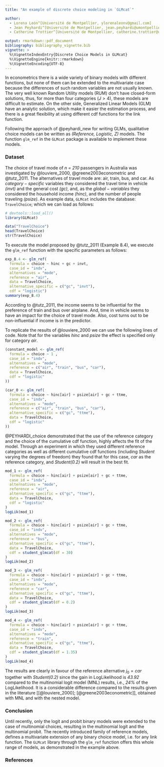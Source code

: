 ```yaml
---
title: "An example of discrete choice modeling in `GLMcat`"

author:
  - Lorena León^[Université de Montpellier, ylorenaleonv@gmail.com]
  - Jean Peyhardi^[Université de Montpellier, jean.peyhardi@umontpellier.fr]
  - Catherine Trottier^[Université de Montpellier, catherine.trottier@umontpellier.fr]

output: rmarkdown::pdf_document
bibliography: bibliography_vignette.bib
vignette: >
  %\VignetteIndexEntry{Discrete Choice Models in GLMcat}
  %\VignetteEngine{knitr::rmarkdown}
  %\VignetteEncoding{UTF-8}
---
```


In econometrics there is a wide variety of binary models with different functions, but none of them can be extended to the multivariate case because the differences of such random variables are not usually known. The very well known Random Utility models (RUM) don't have closed-form solutions, thus, for more than four categories ($J > 4$), these models are difficult to estimate. On the other side, Generalized Linear Models (GLM) have an analytic solution, which make it easier the estimation process, and there is a great flexibility at using different cdf functions for the link function. 
 
Following the approach of @peyhardi_new for writing GLMs, qualitative choice models can be written as *(Reference, Logistic, Z)* models. The function `glm_ref` in the `GLMcat` package is available to implement these models.


### Dataset

The choice of travel mode of *n = 210* passengers in Australia was investigated by @louviere_2000, @greene2003econometric and @tutz_2011. The alternatives of travel mode are: air, train, bus, and car. As $category-specific$ variables they considered the travel time in vehicle *(invt)* and the general cost *(gc)*, and, as the $global-variables$ they considered the household income *(hinc)*, and the number of people traveling *(psize)*.
As example data, `GLMcat` includes the database: `TravelChoice`; which we can load as follows:

```r
# devtools::load_all()
library(GLMcat)
```

```r
data("TravelChoice")
head(TravelChoice)
str(TravelChoice)
```

To execute the model proposed by @tutz_2011 (Example 8.4), we execute the `glm_ref ` function with the specific parameters as follows:

```r
exp_8.4 <- glm_ref(
  formula = choice ~ hinc + gc + invt,
  case_id = "indv",
  alternatives = "mode",
  reference = "air",
  data = TravelChoice,
  alternative_specific = c("gc", "invt"),
  cdf = "logistic")
summary(exp_8.4)
```

According to @tutz_2011, the income seems to be influential for the preference of train and bus over airplane. And, time in vehicle seems to have an impact for the choice of travel mode. Also, cost turns out to be non-influential if income is in the predictor.

To replicate the results of @louviere_2000 we can use the following lines of code. Note that for the variables *hinc* and *psize* the effect is specified only for category *air*.

```r
(constant_model <- glm_ref(
  formula = choice ~ 1 ,
  case_id = "indv",
  alternatives = "mode",
  reference = c("air", "train", "bus", "car"),
  data = TravelChoice,
  cdf = "logistic"
))

(car_0 <- glm_ref(
  formula = choice ~ hinc[air] + psize[air] + gc + ttme,
  case_id = "indv",
  alternatives = "mode",
  reference = c("air", "train", "bus", "car"),
  alternative_specific = c("gc", "ttme"),
  data = TravelChoice,
  cdf = "logistic"
))
```

@PEYHARDI_choice demonstrated that the use of the reference category and the choice of the cumulative cdf function, highly affects the fit of the model. Through an experiment in which they used different reference categories as well as different cumulative cdf functions (including *Student* varying the degrees of freedom) they found that for this case, *car* as the reference category, and *Student(0.2)* will result in the best fit. 

```r
mod_1 <- glm_ref(
  formula = choice ~ hinc[air] + psize[air] + gc + ttme,
  case_id = "indv",
  alternatives = "mode",
  reference = "air",
  alternative_specific = c("gc", "ttme"),
  data = TravelChoice,
  cdf = "logistic"
)
logLik(mod_1)
```

```r
mod_2 <- glm_ref(
  formula = choice ~ hinc[air] + psize[air] + gc + ttme,
  case_id = "indv",
  alternatives = "mode",
  reference = "bus",
  alternative_specific = c("gc", "ttme"),
  data = TravelChoice,
  cdf = student_glmcat(df = 30)
)
logLik(mod_2)
```

```r
mod_3 <- glm_ref(
  formula = choice ~ hinc[air] + psize[air] + gc + ttme,
  case_id = "indv",
  alternatives = "mode",
  reference = "car",
  alternative_specific = c("gc", "ttme"),
  data = TravelChoice,
  cdf = student_glmcat(df = 0.2)
)
logLik(mod_3)
```

```r
mod_4 <- glm_ref(
  formula = choice ~ hinc[air] + psize[air] + gc + ttme,
  case_id = "indv",
  alternatives = "mode",
  reference = "train",
  alternative_specific = c("gc", "ttme"),
  data = TravelChoice,
  cdf = student_glmcat(df = 1.35)
)
logLik(mod_4)
```

The results are clearly in favour of the reference alternative $j_0 =car$ together with *Student(0.2)* since the gain in LogLikelihood is *43.92* compared to the multinomial logit model (MNL) results, i.e., *24%* of the LogLikelihood. It is a considerable difference compared to the results given in the literature [[@louviere_2000]; [@greene2003econometric]], obtained with MNL and with the nested model. 

### Conclusion

Until recently, only the logit and probit binary models were extended to the case of multinomial choices, resulting in the multinomial logit and the multinomial probit. The recently introduced family of reference models, defines a multivariate extension of any binary choice model, i.e. for any link function. The `GLMcat` library through the `glm_ref` function offers this whole range of models, as demonstrated in the example above.

### References

